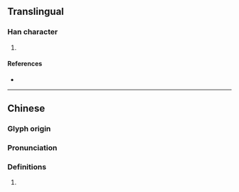 {{character info/new}}
==Translingual==

===Han character===
{{Han char|rn=86|rad=火|as=05|sn=9|four=|canj=FUU|ids=⿰火出}}

# {{defn|Han|sort=火05}}

====References====
* {{Han ref|kx=0668.180|dkj=18947|dj=1077.190|hdz=32197.120|uh=70AA|ud=28842}}

----

==Chinese==
{{zh-forms}}

===Glyph origin===
{{Han etym}}

===Pronunciation===
{{zh-pron
|m=zhuō
|c=
|mn=
|mc=y
|oc=y
|cat=
}}

===Definitions===
{{zh-hanzi}}

# {{rfdef|zh}}